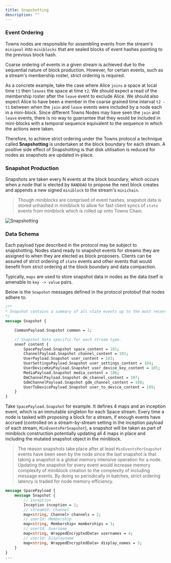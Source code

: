 ```yaml
---
title: Snapshotting
description: ""
---
```


### Event Ordering

Towns nodes are responsible for assembling events from the stream's `minipool` into `miniblocks` that are sealed blocks of event hashes pointing to the previous block hash.

Coarse ordering of events in a given stream is achieved due to the sequential nature of block production. However, for certain events, such as a stream's membership roster, strict ordering is required.

As a concrete example, take the case where Alice `joins` a space at local time `t1` then `leaves` the space at time `t2`. We should expect a read of the membership roster after the `leave` event to exclude Alice. We should also expect Alice to have been a member in the coarse grained time interval `t2 - t1` between when the `join` and `leave` events were included by a node each in a mini-block. Since different Towns Nodes may have seen the `join` and `leave` events, there is no way to guarrantee that they would be included in mini-blocks with a temporal sequence equivalent to the sequence in which the actions were taken.

Therefore, to achieve strict ordering under the Towns protocol a technique called **Snapshotting** is undertaken at the block boundary for each stream. A positive side effect of Snapshotting is that disk utilisation is reduced for nodes as snapshots are updated in-place.

### Snapshot Production

Snapshots are taken every N events at the block boundary, which occurs when a node that is elected by `RANDDAO` to propose the next block creates and appends a new signed `miniblock` to the stream's `minichain`.

> Though miniblocks are comprised of event hashes, snapshot data is stored unhashed in miniblock to allow for fast client syncs of `state` events from miniblock which is rolled up onto Towns Chain.

![Snapshotting](../images/snapshotting.png)

### Data Schema

Each payload type described in the protocol may be subject to snapshotting. Nodes stand ready to snapshot events for streams they are assigned to when they are elected as block proposers. Clients can be assured of strict ordering of `state` events and other events that would benefit from strict ordering at the block boundary and data compaction.

Typically, `maps` are used to store snapshot data in nodes as the data itself is amenable to `key -> value` pairs.

Below is the `Snapshot` messages defined in the protocol protobuf that nodes adhere to.

```protobuf
/**
* Snapshot contains a summary of all state events up to the most recent miniblock
*/
message Snapshot {

    CommonPayload.Snapshot common = 1;

    // Snapshot data specific for each stream type.
    oneof content {
        SpacePayload.Snapshot space_content = 101;
        ChannelPayload.Snapshot channel_content = 102;
        UserPayload.Snapshot user_content = 103;
        UserSettingsPayload.Snapshot user_settings_content = 104;
        UserDeviceKeyPayload.Snapshot user_device_key_content = 105;
        MediaPayload.Snapshot media_content = 106;
        DmChannelPayload.Snapshot dm_channel_content = 107;
        GdmChannelPayload.Snapshot gdm_channel_content = 108;
        UserToDevicePayload.Snapshot user_to_device_content = 109;
    }
}
```

Take `SpacePayload.Snapshot` for example. It defines 4 maps and an inception event, which is an immutable singleton for each Space stream. Every time a node is tasked with proposing a block for a stream, if enough events have accrued (controlled on a stream-by-stream setting in the inception payload of each stream, `MinEventsPerSnapshot`), a snapshot will be taken as part of miniblock construction potentially updating all 4 maps in place and including the mutated snapshot object in the miniblock.

> The reason snapshots take place after at least `MinEventsPerSnapshot` events have been seen by the node since the last snapshot is that taking a snapshot is a global memory intensive operation for a node. Updating the snapshot for every event would increase memory complexity of miniblock creation to the complexity of including message events. By doing so periodically in batches, strict ordering latency is traded for node memory efficiency.

```protobuf
message SpacePayload {
    message Snapshot {
        // inception
        Inception inception = 1;
        // streamId: Channel
        map<string, Channel> channels = 2;
        // userId: Membership
        map<string, Membership> memberships = 3;
        // userId: Username
        map<string, WrappedEncryptedData> usernames = 4;
        // userId: Displayname
        map<string, WrappedEncryptedData> display_names = 5;
    }
}
...
```
